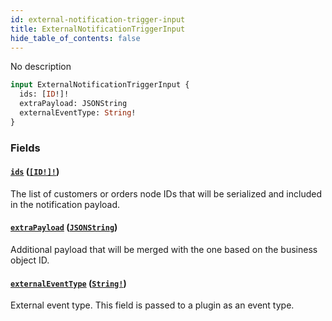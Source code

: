 ```yaml
---
id: external-notification-trigger-input
title: ExternalNotificationTriggerInput
hide_table_of_contents: false
---
```


No description

```graphql
input ExternalNotificationTriggerInput {
  ids: [ID!]!
  extraPayload: JSONString
  externalEventType: String!
}
```

### Fields

#### [`ids`](#) ([`[ID!]!`](../../../developer/api-reference/scalars/id))

The list of customers or orders node IDs that will be serialized and included in the notification payload.

#### [`extraPayload`](#) ([`JSONString`](../../../developer/api-reference/scalars/jsonstring))

Additional payload that will be merged with the one based on the business object ID.

#### [`externalEventType`](#) ([`String!`](../../../developer/api-reference/scalars/string))

External event type. This field is passed to a plugin as an event type.
